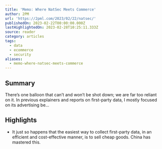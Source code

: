 ```yaml
---
title: 'Memo: Where NatSec Meets Commerce'
author: 2PM
url: 'https://2pml.com/2023/02/22/natsec/'
publishedOn: 2023-02-22T00:00:00.000Z
lastHighlightedOn: 2023-02-28T10:25:11.333Z
source: reader
category: articles
tags:
  - data
  - ecommerce
  - security
aliases:
  - memo-where-natsec-meets-commerce
---
```

## Summary

There’s one balloon that can’t and won’t be shot down; we are far too reliant on it. In previous explainers and reports on first-party data, I mostly focused on its advertising be…

## Highlights
- It just so happens that the easiest way to collect first-party data, in an efficient and cost-effective manner, is to sell cheap goods. China has mastered this.
